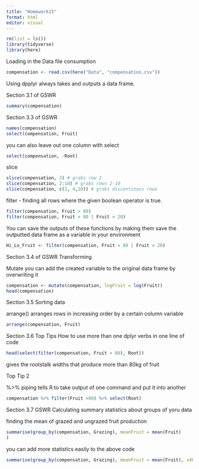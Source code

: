 ```yaml
---
title: "Homework15"
format: html
editor: visual
---
```


```r
rm(list = ls())
library(tidyverse)
library(here)
```

Loading in the Data file consumption

```r
compensation <- read.csv(here("Data", "compensation.csv"))
```

Using dpplyr always takes and outputs a data frame.

Section 3.1 of GSWR

```r
summary(compensation)
```

Section 3.3 of GSWR

```r
names(compensation)
select(compensation, Fruit)
```

you can also leave out one column with select

```r
select(compensation, -Root)
```

slice

```r
slice(compensation, 2) # grabs row 2 
slice(compensation, 2:10) # grabs rows 2-10
slice(compensation, c(2, 4,10)) # grabs discontinous rows
```

filter - finding all rows where the given boolean operator is true.

```r
filter(compensation, Fruit > 80)
filter(compensation, Fruit > 80 | Fruit < 20)
```

You can save the outputs of these functions by making them save the outputted data frame as a variable in your environment

```r
Hi_Lo_Fruit <- filter(compensation, Fruit > 80 | Fruit < 20)
```

Section 3.4 of GSWR Transforming

Mutate you can add the created variable to the original data frame by overwriting it

```r
compensation <- mutate(compensation, logFruit = log(Fruit))
head(compensation)
```

Section 3.5 Sorting data

arrange() arranges rows in increasing order by a certain column variable

```r
arrange(compensation, Fruit) 
```

Section 3.6 Top Tips How to use more than one dplyr verbs in one line of code

```r
head(select(filter(compensation, Fruit > 80), Root))
```

gives the rootstalk widths that produce more than 80kg of fruit

Top Tip 2

%\>% piping tells R to take output of one command and put it into another

```r
compensation %>% filter(Fruit >80) %>% select(Root)
```

Section 3.7 GSWR Calculating summary statistics about groups of yoru data

finding the mean of grazed and ungrazed fruit production

```r
summarise(group_by(compensation, Grazing), meanFruit = mean(Fruit)
)
```

you can add more statistics easily to the above code

```r
summarise(group_by(compensation, Grazing), meanFruit = mean(Fruit), sdFruit = sd(Fruit))
```
